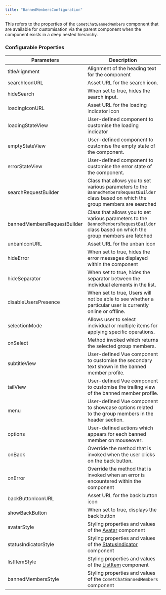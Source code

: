 ```yaml
---
title: "BannedMembersConfiguration"
---
```


This refers to the properties of the `CometChatBannedMembers` component that are available for customisation via the parent component when the component exists in a deep nested hierarchy.

### Configurable Properties

| Parameters                  | Description                                                                                                                              |
| --------------------------- | ---------------------------------------------------------------------------------------------------------------------------------------- |
| titleAlignment              | Alignment of the heading text for the component                                                                                          |
| searchIconURL               | Asset URL for the search icon.                                                                                                           |
| hideSearch                  | When set to true, hides the search input.                                                                                                |
| loadingIconURL              | Asset URL for the loading indicator icon                                                                                                 |
| loadingStateView            | User-defined component to customise the loading indicator                                                                                |
| emptyStateView              | User-defined component to customise the empty state of the component.                                                                    |
| errorStateView              | User-defined component to customise the error state of the component.                                                                    |
| searchRequestBuilder        | Class that allows you to set various parameters to the `BannedMembersRequestBuilder` class based on which the group members are searched |
| bannedMembersRequestBuilder | Class that allows you to set various parameters to the `BannedMembersRequestBuilder` class based on which the group members are fetched  |
| unbanIconURL                | Asset URL for the unban icon                                                                                                             |
| hideError                   | When set to true, hides the error messages displayed within the component                                                                |
| hideSeparator               | When set to true, hides the separator between the individual elements in the list.                                                       |
| disableUsersPresence        | When set to true, Users will not be able to see whether a particular user is currently online or offline.                                |
| selectionMode               | Allows user to select individual or multiple items for applying specific operations.                                                     |
| onSelect                    | Method invoked which returns the selected group members.                                                                                 |
| subtitleView                | User-defined Vue component to customise the secondary text shown in the banned member profile.                                           |
| tailView                    | User-defined Vue component to customise the trailing view of the banned member profile.                                                  |
| menu                        | User-defined Vue component to showcase options related to the group members in the header section.                                       |
| options                     | User-defined actions which appears for each banned member on mouseover.                                                                  |
| onBack                      | Override the method that is invoked when the user clicks on the back button.                                                             |
| onError                     | Override the method that is invoked when an error is encountered within the component                                                    |
| backButtonIconURL           | Asset URL for the back button icon                                                                                                       |
| showBackButton              | When set to true, displays the back button                                                                                               |
| avatarStyle                 | Styling properties and values of the [Avatar](/docs/web-elements/avatar) component                                                       |
| statusIndicatorStyle        | Styling properties and values of the [StatusIndicator](/docs/web-elements/status-indicator) component                                    |
| listItemStyle               | Styling properties and values of the [ListItem](/docs/web-elements/list-item) component                                                  |
| bannedMembersStyle          | Styling properties and values of the `CometChatBannedMembers` component                                                                  |
